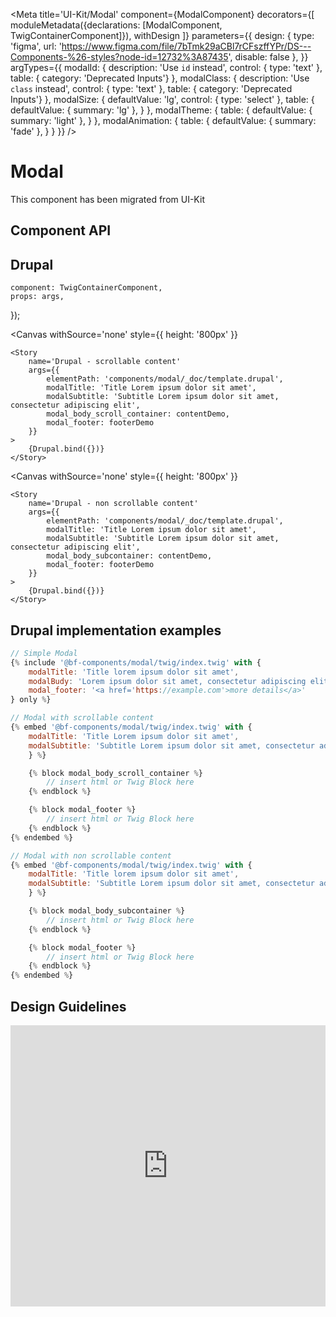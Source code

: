 
<Meta
    title='UI-Kit/Modal'
    component={ModalComponent}
    decorators={[
        moduleMetadata({declarations: [ModalComponent, TwigContainerComponent]}),
        withDesign
    ]}
    parameters={{
        design: {
            type: 'figma',
            url: 'https://www.figma.com/file/7bTmk29aCBl7rCFszffYPr/DS---Components-%26-styles?node-id=12732%3A87435',
            disable: false
        },
    }}
    argTypes={{
        modalId: {
            description: 'Use `id` instead',
            control: { type: 'text' },
            table: { category: 'Deprecated Inputs'}
        },
        modalClass: {
            description: 'Use `class` instead',
            control: { type: 'text' },
            table: { category: 'Deprecated Inputs'}
        },
        modalSize: {
            defaultValue: 'lg',
            control: { type: 'select' },
            table: {
                defaultValue: { summary: 'lg' },
            }
        },
        modalTheme: {
            table: {
                defaultValue: { summary: 'light' },
            }
        },
        modalAnimation: {
            table: {
                defaultValue: { summary: 'fade' },
            }
        }
    }}
/>

# Modal

This component has been migrated from UI-Kit

## Component API

<ArgsTable of={ModalComponent}/>

## Drupal

    component: TwigContainerComponent,
    props: args,
});




<Canvas withSource='none'
        style={{ height: '800px' }}
>
    <Story
        name='Drupal - scrollable content'
        args={{
            elementPath: 'components/modal/_doc/template.drupal',
            modalTitle: 'Title Lorem ipsum dolor sit amet',
            modalSubtitle: 'Subtitle Lorem ipsum dolor sit amet, consectetur adipiscing elit',
            modal_body_scroll_container: contentDemo,
            modal_footer: footerDemo
        }}
    >
        {Drupal.bind({})}
    </Story>
</Canvas>

<Canvas withSource='none'
        style={{ height: '800px' }}
>
    <Story
        name='Drupal - non scrollable content'
        args={{
            elementPath: 'components/modal/_doc/template.drupal',
            modalTitle: 'Title Lorem ipsum dolor sit amet',
            modalSubtitle: 'Subtitle Lorem ipsum dolor sit amet, consectetur adipiscing elit',
            modal_body_subcontainer: contentDemo,
            modal_footer: footerDemo
        }}
    >
        {Drupal.bind({})}
    </Story>
</Canvas>

## Drupal implementation examples

```jsx
// Simple Modal
{% include '@bf-components/modal/twig/index.twig' with {
    modalTitle: 'Title lorem ipsum dolor sit amet',
    modalBudy: 'Lorem ipsum dolor sit amet, consectetur adipiscing elit. ',
    modal_footer: '<a href='https://example.com'>more details</a>'
} only %}

// Modal with scrollable content
{% embed '@bf-components/modal/twig/index.twig' with {
    modalTitle: 'Title Lorem ipsum dolor sit amet',
    modalSubtitle: 'Subtitle Lorem ipsum dolor sit amet, consectetur adipiscing elit'
    } %}

    {% block modal_body_scroll_container %}
        // insert html or Twig Block here
    {% endblock %}

    {% block modal_footer %}
        // insert html or Twig Block here
    {% endblock %}
{% endembed %}

// Modal with non scrollable content
{% embed '@bf-components/modal/twig/index.twig' with {
    modalTitle: 'Title lorem ipsum dolor sit amet',
    modalSubtitle: 'Subtitle Lorem ipsum dolor sit amet, consectetur adipiscing elit'
    } %}

    {% block modal_body_subcontainer %}
        // insert html or Twig Block here
    {% endblock %}

    {% block modal_footer %}
        // insert html or Twig Block here
    {% endblock %}
{% endembed %}
```

## Design Guidelines

<iframe width='100%' height='450'
        src='https://www.figma.com/embed?embed_host=share&url=https%3A%2F%2Fwww.figma.com%2Ffile%2F7bTmk29aCBl7rCFszffYPr%2FDS---Components-%2526-styles%3Fnode-id%3D12732%253A87435%0A'
        frameBorder='0' allowFullScreen></iframe>